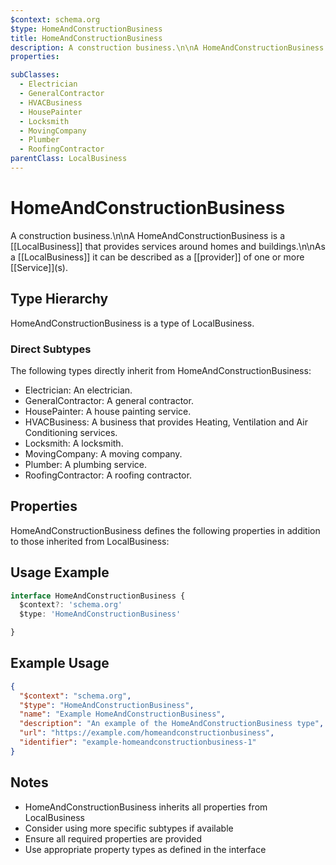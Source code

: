 ```yaml
---
$context: schema.org
$type: HomeAndConstructionBusiness
title: HomeAndConstructionBusiness
description: A construction business.\n\nA HomeAndConstructionBusiness is a [[LocalBusiness]] that provides services around homes and buildings.\n\nAs a [[LocalBusiness]] it can be described as a [[provider]] of one or more [[Service]]\(s).
properties:

subClasses:
  - Electrician
  - GeneralContractor
  - HVACBusiness
  - HousePainter
  - Locksmith
  - MovingCompany
  - Plumber
  - RoofingContractor
parentClass: LocalBusiness
---
```


# HomeAndConstructionBusiness

A construction business.\n\nA HomeAndConstructionBusiness is a [[LocalBusiness]] that provides services around homes and buildings.\n\nAs a [[LocalBusiness]] it can be described as a [[provider]] of one or more [[Service]]\(s).

## Type Hierarchy

HomeAndConstructionBusiness is a type of LocalBusiness.

### Direct Subtypes

The following types directly inherit from HomeAndConstructionBusiness:

- Electrician: An electrician.
- GeneralContractor: A general contractor.
- HousePainter: A house painting service.
- HVACBusiness: A business that provides Heating, Ventilation and Air Conditioning services.
- Locksmith: A locksmith.
- MovingCompany: A moving company.
- Plumber: A plumbing service.
- RoofingContractor: A roofing contractor.

## Properties

HomeAndConstructionBusiness defines the following properties in addition to those inherited from LocalBusiness:



## Usage Example

```typescript
interface HomeAndConstructionBusiness {
  $context?: 'schema.org'
  $type: 'HomeAndConstructionBusiness'

}
```

## Example Usage

```json
{
  "$context": "schema.org",
  "$type": "HomeAndConstructionBusiness",
  "name": "Example HomeAndConstructionBusiness",
  "description": "An example of the HomeAndConstructionBusiness type",
  "url": "https://example.com/homeandconstructionbusiness",
  "identifier": "example-homeandconstructionbusiness-1"
}
```

## Notes

- HomeAndConstructionBusiness inherits all properties from LocalBusiness
- Consider using more specific subtypes if available
- Ensure all required properties are provided
- Use appropriate property types as defined in the interface
